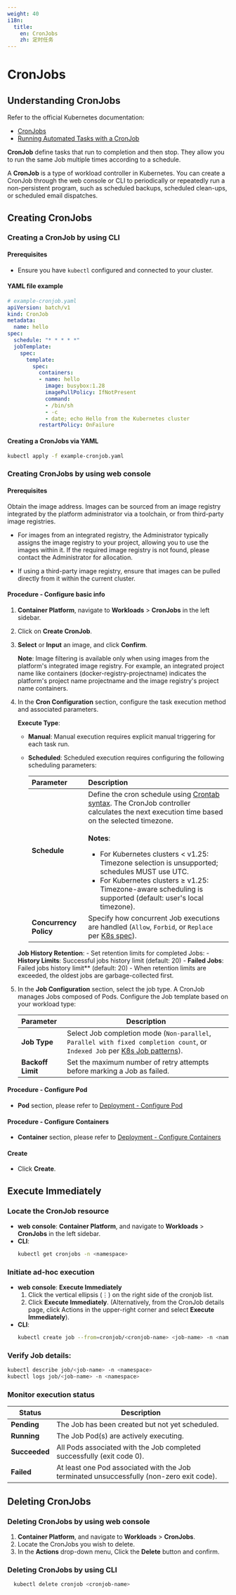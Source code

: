 ```yaml
---
weight: 40
i18n:
  title:
    en: CronJobs
    zh: 定时任务
---
```


# CronJobs

## Understanding CronJobs

Refer to the official Kubernetes documentation: 
- [CronJobs](https://kubernetes.io/docs/concepts/workloads/controllers/cron-jobs/)
- [Running Automated Tasks with a CronJob](https://kubernetes.io/docs/tasks/job/automated-tasks-with-cron-jobs/)

**CronJob** define tasks that run to completion and then stop. They allow you to run the same Job multiple times according to a schedule.

A **CronJob** is a type of workload controller in Kubernetes. You can create a CronJob through the web console or CLI to periodically or repeatedly run a non-persistent program, such as scheduled backups, scheduled clean-ups, or scheduled email dispatches.

## Creating CronJobs

### Creating a CronJob by using CLI

#### Prerequisites

- Ensure you have `kubectl` configured and connected to your cluster.

#### YAML file example

```yaml
# example-cronjob.yaml
apiVersion: batch/v1
kind: CronJob
metadata:
  name: hello
spec:
  schedule: "* * * * *" 
  jobTemplate:
    spec:
      template:
        spec:
          containers:
          - name: hello
            image: busybox:1.28
            imagePullPolicy: IfNotPresent
            command:
            - /bin/sh
            - -c
            - date; echo Hello from the Kubernetes cluster
          restartPolicy: OnFailure
```
#### Creating a CronJobs via YAML

```bash
kubectl apply -f example-cronjob.yaml
```

### Creating CronJobs by using web console

#### Prerequisites

Obtain the image address. Images can be sourced from an image registry integrated by the platform administrator via a toolchain, or from third-party image registries.

- For images from an integrated registry, the Administrator typically assigns the image registry to your project, allowing you to use the images within it. If the required image registry is not found, please contact the Administrator for allocation.

- If using a third-party image registry, ensure that images can be pulled directly from it within the current cluster.

#### Procedure - Configure basic info

1. **Container Platform**, navigate to **Workloads** > **CronJobs** in the left sidebar. 

2. Click on **Create CronJob**.

3. **Select** or **Input** an image, and click **Confirm**.

   **Note**: Image filtering is available only when using images from the platform's integrated image registry. For example, an integrated project name like containers (docker-registry-projectname) indicates the platform's project name projectname and the image registry's project name containers.

4. In the **Cron Configuration** section, configure the task execution method and associated parameters.
    
    **Execute Type**:
      - **Manual**: Manual execution requires explicit manual triggering for each task run.
      - **Scheduled**: Scheduled execution requires configuring the following scheduling parameters:

        | **Parameter**               | **Description**             |
        |:----------------------------|:----------------------------|
        | **Schedule**           | Define the cron schedule using [Crontab syntax](https://crontab.guru/). The CronJob controller calculates the next execution time based on the selected timezone. <br/><br/>**Notes**:<ul><li>For Kubernetes clusters < v1.25: Timezone selection is unsupported; schedules MUST use UTC.</li><li>For Kubernetes clusters ≥ v1.25: Timezone-aware scheduling is supported (default: user's local timezone).</li></ul> |
        | **Concurrency Policy** | Specify how concurrent Job executions are handled (`Allow`, `Forbid`, or `Replace` per [K8s spec](https://kubernetes.io/docs/concepts/workloads/controllers/cron-jobs/#concurrency-policy)). |

    **Job History Retention**:
        - Set retention limits for completed Jobs:
          - **History Limits**: Successful jobs history limit (default: 20)
          - **Failed Jobs**: Failed jobs history limit** (default: 20)
        - When retention limits are exceeded, the oldest jobs are garbage-collected first.

5. In the **Job Configuration** section, select the job type.
    A CronJob manages Jobs composed of Pods. Configure the Job template based on your workload type:

    | **Parameter**           | **Description**     |
    |:---------------------|--------------------------------------------|
    | **Job Type**        | Select Job completion mode (`Non-parallel`, `Parallel with fixed completion count`, or `Indexed Job` per [K8s Job patterns](https://kubernetes.io/docs/concepts/workloads/controllers/job/#job-patterns)). |
    | **Backoff Limit**   | Set the maximum number of retry attempts before marking a Job as failed.  |   

#### Procedure - Configure Pod

- **Pod** section, please refer to [Deployment - Configure Pod](./deployment_create.mdx#configurepod)

#### Procedure - Configure Containers

- **Container** section, please refer to [Deployment - Configure Containers](./deployment_create.mdx#configurecontainers)

#### Create

- Click **Create**.


## Execute Immediately

### Locate the CronJob resource
   - **web console**: **Container Platform**, and navigate to **Workloads** > **CronJobs** in the left sidebar.
   - **CLI**: 
      ```bash 
      kubectl get cronjobs -n <namespace>
      ```

### Initiate ad-hoc execution
   - **web console**: **Execute Immediately**
     1. Click the vertical ellipsis (⋮) on the right side of the cronjob list.  
     2. Click **Execute Immediately**. (Alternatively, from the CronJob details page, click Actions in the upper-right corner and select **Execute Immediately**).
   - **CLI**:
     ```bash
     kubectl create job --from=cronjob/<cronjob-name> <job-name> -n <namespace>
     ```

### Verify Job details:
   ```bash
   kubectl describe job/<job-name> -n <namespace>
   kubectl logs job/<job-name> -n <namespace>
   ```

### Monitor execution status
   | Status       | Description                                                                 |
   |--------------|-----------------------------------------------------------------------------|
   | **Pending**  | The Job has been created but not yet scheduled.                                          |
   | **Running**  | The Job Pod(s) are actively executing.                                         | 
   | **Succeeded**| All Pods associated with the Job completed successfully (exit code 0).                            |
   | **Failed**   | At least one Pod associated with the Job terminated unsuccessfully (non-zero exit code).            |

## Deleting CronJobs
### Deleting CronJobs by using web console

1. **Container Platform**, and navigate to **Workloads** > **CronJobs**.
2. Locate the CronJobs you wish to delete.
3. In the **Actions** drop-down menu, Click the **Delete** button and confirm.

### Deleting CronJobs by using CLI
```bash
  kubectl delete cronjob <cronjob-name>
```